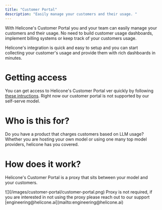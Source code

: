 ```yaml
---
title: "Customer Portal"
description: "Easily manage your customers and their usage. "
---
```


With Helicone's Customer Portal you and your team can easily manage your customers and their usage.
No need to build customer usage dashboards, implement billing systems or keep track of your customers usage.

Helicone's integration is quick and easy to setup and you can start collecting your customer's usage and provide them with rich dashboards in minutes.

# Getting access

You can get access to Helicone's Customer Portal ver quickly by following [these intructions](https://helicone.ai/sales?customer-portal=true).
Right now our customer portal is not supported by our self-serve model.

# Who is this for?

Do you have a product that charges customers based on LLM usage?
Whether you are hosting your own model or using one many top model providers, helicone has you covered.

# How does it work?

Helicone's Customer Portal is a proxy that sits between your model and your customers.

<Frame>![](/images/customer-portal/customer-portal.png)</Frame>

<Note>
  Proxy is not required, if you are interested in not using the proxy please
  reach out to our support
  [engineering@helicone.ai](mailto:engineering@helicone.ai)
</Note>
